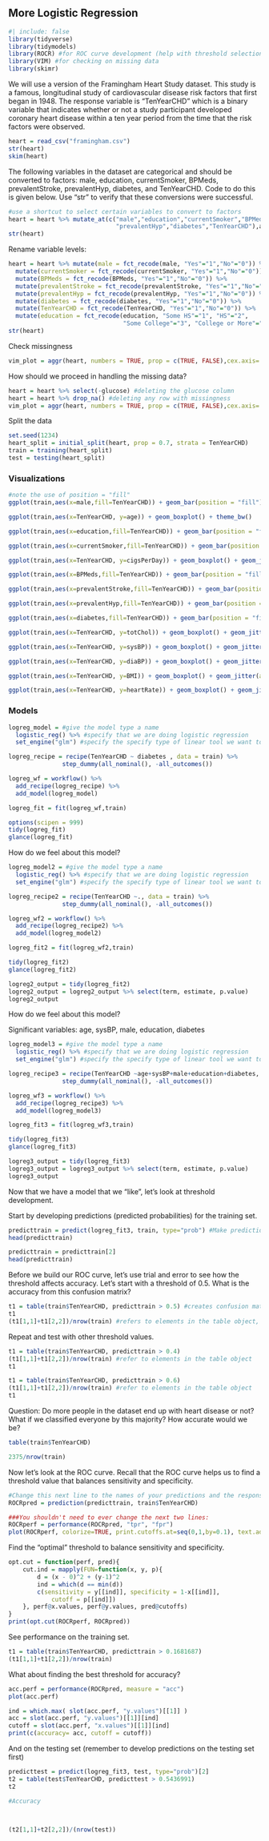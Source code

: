 ## **More Logistic Regression**

```r
#| include: false
library(tidyverse) 
library(tidymodels)
library(ROCR) #for ROC curve development (help with threshold selection)
library(VIM) #for checking on missing data
library(skimr)
```

We will use a version of the Framingham Heart Study dataset. This study is a famous, longitudinal study of cardiovascular disease risk factors that first began in 1948. The response variable is "TenYearCHD" which is a binary variable that indicates whether or not a study participant developed coronary heart disease within a ten year period from the time that the risk factors were observed.

```r
heart = read_csv("framingham.csv")
str(heart)
skim(heart)
```

The following variables in the dataset are categorical and should be converted to factors: male, education, currentSmoker, BPMeds, prevalentStroke, prevalentHyp, diabetes, and TenYearCHD. Code to do this is given below. Use "str" to verify that these conversions were successful.

```r
#use a shortcut to select certain variables to convert to factors
heart = heart %>% mutate_at(c("male","education","currentSmoker","BPMeds","prevalentStroke",
                              "prevalentHyp","diabetes","TenYearCHD"),as_factor)
str(heart)
```

Rename variable levels:

```r
heart = heart %>% mutate(male = fct_recode(male, "Yes"="1","No"="0")) %>%
  mutate(currentSmoker = fct_recode(currentSmoker, "Yes"="1","No"="0")) %>%
  mutate(BPMeds = fct_recode(BPMeds, "Yes"="1","No"="0")) %>%
  mutate(prevalentStroke = fct_recode(prevalentStroke, "Yes"="1","No"="0")) %>%
  mutate(prevalentHyp = fct_recode(prevalentHyp, "Yes"="1","No"="0")) %>%
  mutate(diabetes = fct_recode(diabetes, "Yes"="1","No"="0")) %>%
  mutate(TenYearCHD = fct_recode(TenYearCHD, "Yes"="1","No"="0")) %>%
  mutate(education = fct_recode(education, "Some HS"="1", "HS"="2",
                                "Some College"="3", "College or More"="4"))
str(heart)
```

Check missingness

```r
vim_plot = aggr(heart, numbers = TRUE, prop = c(TRUE, FALSE),cex.axis=.7)
```

How should we proceed in handling the missing data?

```r
heart = heart %>% select(-glucose) #deleting the glucose column
heart = heart %>% drop_na() #deleting any row with missingness
vim_plot = aggr(heart, numbers = TRUE, prop = c(TRUE, FALSE),cex.axis=.7)
```

Split the data

```r
set.seed(1234)
heart_split = initial_split(heart, prop = 0.7, strata = TenYearCHD)
train = training(heart_split)
test = testing(heart_split)
```

### Visualizations

```r
#note the use of position = "fill"
ggplot(train,aes(x=male,fill=TenYearCHD)) + geom_bar(position = "fill") + theme_bw()
```

```r
ggplot(train,aes(x=TenYearCHD, y=age)) + geom_boxplot() + theme_bw()
```

```r
ggplot(train,aes(x=education,fill=TenYearCHD)) + geom_bar(position = "fill") + theme_bw()
```

```r
ggplot(train,aes(x=currentSmoker,fill=TenYearCHD)) + geom_bar(position = "fill") + theme_bw()
```

```r
ggplot(train,aes(x=TenYearCHD, y=cigsPerDay)) + geom_boxplot() + geom_jitter(alpha = 0.1) + theme_bw()
```

```r
ggplot(train,aes(x=BPMeds,fill=TenYearCHD)) + geom_bar(position = "fill") + theme_bw()
```

```r
ggplot(train,aes(x=prevalentStroke,fill=TenYearCHD)) + geom_bar(position = "fill") + theme_bw()
```

```r
ggplot(train,aes(x=prevalentHyp,fill=TenYearCHD)) + geom_bar(position = "fill") + theme_bw()
```

```r
ggplot(train,aes(x=diabetes,fill=TenYearCHD)) + geom_bar(position = "fill") + theme_bw()
```

```r
ggplot(train,aes(x=TenYearCHD, y=totChol)) + geom_boxplot() + geom_jitter(alpha = 0.1) + theme_bw()
```

```r
ggplot(train,aes(x=TenYearCHD, y=sysBP)) + geom_boxplot() + geom_jitter(alpha = 0.1) + theme_bw()
```

```r
ggplot(train,aes(x=TenYearCHD, y=diaBP)) + geom_boxplot() + geom_jitter(alpha = 0.1) + theme_bw()
```

```r
ggplot(train,aes(x=TenYearCHD, y=BMI)) + geom_boxplot() + geom_jitter(alpha = 0.1) + theme_bw()
```

```r
ggplot(train,aes(x=TenYearCHD, y=heartRate)) + geom_boxplot() + geom_jitter(alpha = 0.1) + theme_bw()
```

### Models

```r
logreg_model = #give the model type a name 
  logistic_reg() %>% #specify that we are doing logistic regression
  set_engine("glm") #specify the specify type of linear tool we want to use 

logreg_recipe = recipe(TenYearCHD ~ diabetes , data = train) %>%
               step_dummy(all_nominal(), -all_outcomes())

logreg_wf = workflow() %>%
  add_recipe(logreg_recipe) %>% 
  add_model(logreg_model)

logreg_fit = fit(logreg_wf,train)
```

```r
options(scipen = 999)
tidy(logreg_fit)
glance(logreg_fit)
```

How do we feel about this model?

```r
logreg_model2 = #give the model type a name 
  logistic_reg() %>% #specify that we are doing logistic regression
  set_engine("glm") #specify the specify type of linear tool we want to use 

logreg_recipe2 = recipe(TenYearCHD ~., data = train) %>%
               step_dummy(all_nominal(), -all_outcomes())

logreg_wf2 = workflow() %>%
  add_recipe(logreg_recipe2) %>% 
  add_model(logreg_model2)

logreg_fit2 = fit(logreg_wf2,train)
```

```r
tidy(logreg_fit2)
glance(logreg_fit2)
```

```r
logreg2_output = tidy(logreg_fit2)
logreg2_output = logreg2_output %>% select(term, estimate, p.value)
logreg2_output
```

How do we feel about this model?

Significant variables: age, sysBP, male, education, diabetes

```r
logreg_model3 = #give the model type a name 
  logistic_reg() %>% #specify that we are doing logistic regression
  set_engine("glm") #specify the specify type of linear tool we want to use 

logreg_recipe3 = recipe(TenYearCHD ~age+sysBP+male+education+diabetes, data = train) %>%
               step_dummy(all_nominal(), -all_outcomes())

logreg_wf3 = workflow() %>%
  add_recipe(logreg_recipe3) %>% 
  add_model(logreg_model3)

logreg_fit3 = fit(logreg_wf3,train)
```

```r
tidy(logreg_fit3)
glance(logreg_fit3)

logreg3_output = tidy(logreg_fit3)
logreg3_output = logreg3_output %>% select(term, estimate, p.value)
logreg3_output
```

Now that we have a model that we "like", let's look at threshold development.

Start by developing predictions (predicted probabilities) for the training set.

```r
predicttrain = predict(logreg_fit3, train, type="prob") #Make predictions on train set first
head(predicttrain)
```

```r
predicttrain = predicttrain[2]
head(predicttrain)
```

Before we build our ROC curve, let's use trial and error to see how the threshold affects accuracy. Let's start with a threshold of 0.5. What is the accuracy from this confusion matrix?

```r
t1 = table(train$TenYearCHD, predicttrain > 0.5) #creates confusion matrix
t1
(t1[1,1]+t1[2,2])/nrow(train) #refers to elements in the table object, (t1[1,1] is upper left corner, t1[2,2] is lower left corner)
```

Repeat and test with other threshold values.

```r
t1 = table(train$TenYearCHD, predicttrain > 0.4) 
(t1[1,1]+t1[2,2])/nrow(train) #refer to elements in the table object
t1

t1 = table(train$TenYearCHD, predicttrain > 0.6) 
(t1[1,1]+t1[2,2])/nrow(train) #refer to elements in the table object
t1
```

Question: Do more people in the dataset end up with heart disease or not? What if we classified everyone by this majority? How accurate would we be?

```r
table(train$TenYearCHD)
```

```r
2375/nrow(train)
```

Now let's look at the ROC curve. Recall that the ROC curve helps us to find a threshold value that balances sensitivity and specificity.

```r
#Change this next line to the names of your predictions and the response variable in the training data frame
ROCRpred = prediction(predicttrain, train$TenYearCHD) 

###You shouldn't need to ever change the next two lines:
ROCRperf = performance(ROCRpred, "tpr", "fpr")
plot(ROCRperf, colorize=TRUE, print.cutoffs.at=seq(0,1,by=0.1), text.adj=c(-0.2,1.7))
```

Find the "optimal" threshold to balance sensitivity and specificity.

```r
opt.cut = function(perf, pred){
    cut.ind = mapply(FUN=function(x, y, p){
        d = (x - 0)^2 + (y-1)^2
        ind = which(d == min(d))
        c(sensitivity = y[[ind]], specificity = 1-x[[ind]], 
            cutoff = p[[ind]])
    }, perf@x.values, perf@y.values, pred@cutoffs)
}
print(opt.cut(ROCRperf, ROCRpred))
```

See performance on the training set.

```r
t1 = table(train$TenYearCHD, predicttrain > 0.1681687) 
(t1[1,1]+t1[2,2])/nrow(train)
```

What about finding the best threshold for accuracy?

```r
acc.perf = performance(ROCRpred, measure = "acc")
plot(acc.perf)
```

```r
ind = which.max( slot(acc.perf, "y.values")[[1]] )
acc = slot(acc.perf, "y.values")[[1]][ind]
cutoff = slot(acc.perf, "x.values")[[1]][ind]
print(c(accuracy= acc, cutoff = cutoff))
```

And on the testing set (remember to develop predictions on the testing set first)

```r
predicttest = predict(logreg_fit3, test, type="prob")[2]
t2 = table(test$TenYearCHD, predicttest > 0.5436991)
t2

#Accuracy



(t2[1,1]+t2[2,2])/(nrow(test))
```
